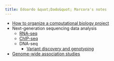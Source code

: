 ```yaml
---
title: Edoardo &quot;Dado&quot; Marcora's notes
---
```


- [How to organize a computational biology project](http://www.ncbi.nlm.nih.gov/pubmed/19649301/)
- Next-generation sequencing data analysis
    - [RNA-seq](./methods/ht-seq/rna-seq/)
    - [ChIP-seq](./methods/ht-seq/chip-seq/)
    - DNA-seq
        - [Variant discovery and genotyping](./methods/ht-seq/dna-seq/)
- [Genome-wide association studies](./methods/gwas/)